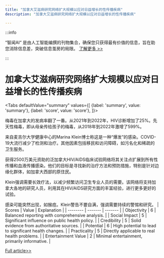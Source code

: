 ```yaml
---
title: "加拿大艾滋病研究网络扩大规模以应对日益增长的性传播疾病"
description: "加拿大艾滋病研究网络扩大规模以应对日益增长的性传播疾病"

---
```



:::info

“智闻AI“ 是由人工智能编撰的刊物集合，确保您只获得最有价值的信息，旨在助您消除信息差，突破信息茧房的局限。  [了解更多 >>](/)

:::

# 加拿大艾滋病研究网络扩大规模以应对日益增长的性传播疾病


<Tabs
	defaultValue="summary"
	values={[
	{label: 'summary', value: 'summary'},
	{label: 'score', value: 'score'},
]}>
<TabItem value="summary">


梅毒在加拿大的发病率翻了一番。从2021年到2022年，HIV诊断增加了25%。先天性梅毒，即从母亲传给孩子的梅毒，从2018年到2022年激增了599%。

来自麦吉尔大学健康中心的Marina Klein博士称这是一种“爆发”的感染。COVID-19大流行减少了检测和治疗。其他因素包括移民和访问障碍，如污名化和稀疏的卫生服务。

获得2500万美元资助的泛加拿大HIV/AIDS临床试验网络将其关注点扩展到所有性传播和血液传播感染。他们的目标是寻找新的治疗方法和预防措施，特别是针对边缘化群体，如加拿大西部的原住民。

Klein强调需要长效疗法，以减少频繁访问卫生专业人员的需要。该网络将支持加拿大各地的研究人员，利用其在HIV/AIDS研究方面的丰富经验，进行更多更好的试验。

感染可能突然出现，如猴痘。Klein警告不要自满，强调需要持续的警惕和研究。
</TabItem>
<TabItem value="score">
	| Scores     | Value   | Explanation |
	| -------- | ------- | ------- |
	| Objectivity  | 6    | Balanced reporting with comprehensive analysis.    |
	| Social Impact | 5     | Significant influence on public health policy.    |
	| Credibility    | 5    | Solid evidence from authoritative sources.    |
	| Potential    | 6    | High potential to lead to significant health changes.    |
	| Practicality    | 5    | Directly applicable to real health problems.    |
	| Entertainment Value    | 2    | Minimal entertainment, primarily informative.    |
</TabItem>
</Tabs>

[Full article>>](https://ici.radio-canada.ca/rci/en/news/2089344/hiv-research-network-expands)
